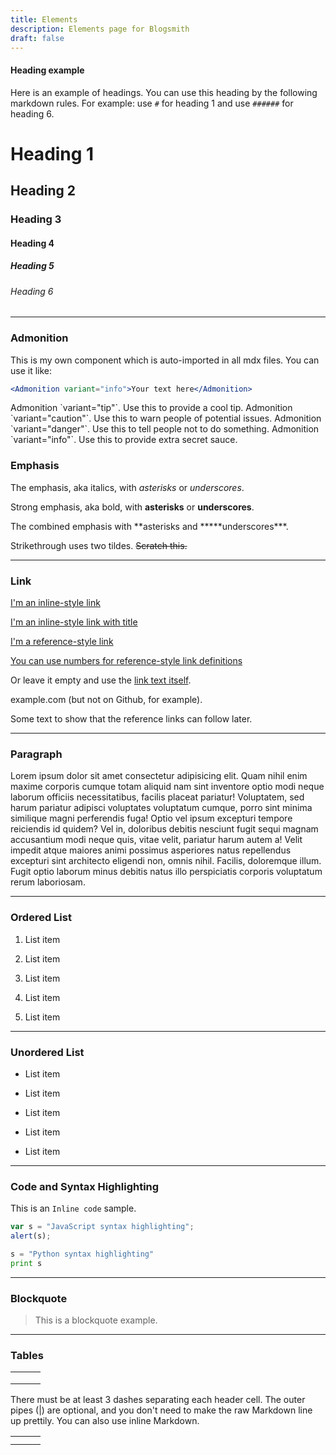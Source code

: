 ```yaml
---
title: Elements
description: Elements page for Blogsmith
draft: false
---
```

#### Heading example

Here is an example of headings. You can use this heading by the following markdown rules. For example: use `#` for heading 1 and use `######` for heading 6.

# Heading 1

## Heading 2

### Heading 3

#### Heading 4

##### Heading 5

###### Heading 6

---

### Admonition

This is my own component which is auto-imported in all mdx files. You can use it like:

```jsx
<Admonition variant="info">Your text here</Admonition>
```

<Admonition variant="tip">
  Admonition `variant="tip"`. Use this to provide a cool tip.
</Admonition>

<Admonition variant="caution">
  Admonition `variant="caution"`. Use this to warn people of potential issues.
</Admonition>

<Admonition variant="danger">
  Admonition `variant="danger"`. Use this to tell people not to do something.
</Admonition>

<Admonition variant="info">
  Admonition `variant="info"`. Use this to provide extra secret sauce.
</Admonition>

### Emphasis

The emphasis, aka italics, with *asterisks* or *underscores*.

Strong emphasis, aka bold, with **asterisks** or **underscores**.

The combined emphasis with **asterisks and \*\*\***underscores\*\*\*.

Strikethrough uses two tildes. ~~Scratch this.~~

---

### Link

[I'm an inline-style link](https://www.google.com)

[I'm an inline-style link with title](https://www.google.com)

[I'm a reference-style link](https://www.cosmicthemes.com)

[You can use numbers for reference-style link definitions](https://cosmicthemes.com)

Or leave it empty and use the [link text itself](https://www.webreaper.dev).

example.com (but not on Github, for example).

Some text to show that the reference links can follow later.

---

### Paragraph

Lorem ipsum dolor sit amet consectetur adipisicing elit. Quam nihil enim maxime corporis cumque totam aliquid nam sint inventore optio modi neque laborum officiis necessitatibus, facilis placeat pariatur! Voluptatem, sed harum pariatur adipisci voluptates voluptatum cumque, porro sint minima similique magni perferendis fuga! Optio vel ipsum excepturi tempore reiciendis id quidem? Vel in, doloribus debitis nesciunt fugit sequi magnam accusantium modi neque quis, vitae velit, pariatur harum autem a! Velit impedit atque maiores animi possimus asperiores natus repellendus excepturi sint architecto eligendi non, omnis nihil. Facilis, doloremque illum. Fugit optio laborum minus debitis natus illo perspiciatis corporis voluptatum rerum laboriosam.

---

### Ordered List

1. List item

2. List item

3. List item

4. List item

5. List item

---

### Unordered List

* List item

* List item

* List item

* List item

* List item

---

### Code and Syntax Highlighting

This is an `Inline code` sample.

```javascript
var s = "JavaScript syntax highlighting";
alert(s);
```

```python
s = "Python syntax highlighting"
print s
```

---

### Blockquote

> This is a blockquote example.

---

### Tables

|   |   |   |
| - | - | - |
|   |   |   |
|   |   |   |
|   |   |   |

There must be at least 3 dashes separating each header cell.
The outer pipes (|) are optional, and you don't need to make the
raw Markdown line up prettily. You can also use inline Markdown.

|   |   |   |
| - | - | - |
|   |   |   |
|   |   |   |
